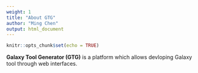 ```yaml
---
weight: 1
title: "About GTG"
author: "Ming Chen"
output: html_document
---
```


```r
knitr::opts_chunk$set(echo = TRUE)
```

**Galaxy Tool Generator (GTG)** is a platform which allows devloping Galaxy tool through web interfaces.

